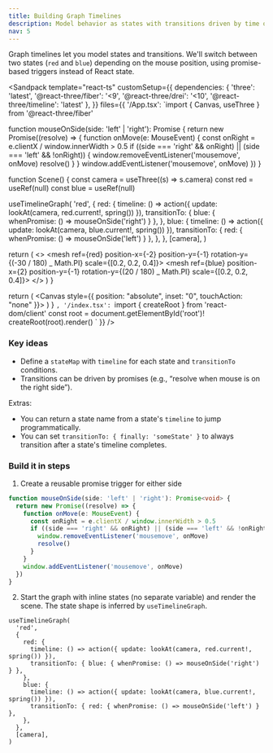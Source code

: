 ```yaml
---
title: Building Graph Timelines
description: Model behavior as states with transitions driven by time or conditions.
nav: 5
---
```


Graph timelines let you model states and transitions. We'll switch between two states (`red` and `blue`) depending on the mouse position, using promise-based triggers instead of React state.

<Sandpack
  template="react-ts"
  customSetup={{
    dependencies: {
      'three': 'latest',
      '@react-three/fiber': '<9',
      '@react-three/drei': '<10',
      '@react-three/timeline': 'latest'
    },
  }}
  files={{
    '/App.tsx': `import { Canvas, useThree } from '@react-three/fiber'

function mouseOnSide(side: 'left' | 'right'): Promise<void> {
return new Promise((resolve) => {
function onMove(e: MouseEvent) {
const onRight = e.clientX / window.innerWidth > 0.5
if ((side === 'right' && onRight) || (side === 'left' && !onRight)) {
window.removeEventListener('mousemove', onMove)
resolve()
}
}
window.addEventListener('mousemove', onMove)
})
}

function Scene() {
const camera = useThree((s) => s.camera)
const red = useRef<Mesh>(null)
const blue = useRef<Mesh>(null)

useTimelineGraph(
'red',
{
red: {
timeline: () => action({ update: lookAt(camera, red.current!, spring()) }),
transitionTo: { blue: { whenPromise: () => mouseOnSide('right') } },
},
blue: {
timeline: () => action({ update: lookAt(camera, blue.current!, spring()) }),
transitionTo: { red: { whenPromise: () => mouseOnSide('left') } },
},
},
[camera],
)

return (
<>
<mesh ref={red} position-x={-2} position-y={-1} rotation-y={(-30 / 180) _ Math.PI} scale={[0.2, 0.2, 0.4]}>
<sphereGeometry />
<meshPhysicalMaterial emissive="red" emissiveIntensity={1.5} color="red" />
</mesh>
<mesh ref={blue} position-x={2} position-y={-1} rotation-y={(20 / 180) _ Math.PI} scale={[0.2, 0.2, 0.4]}>
<sphereGeometry />
<meshPhysicalMaterial emissive="blue" emissiveIntensity={5} color="blue" />
</mesh>
<ambientLight intensity={0.5} />
<directionalLight position={[3,3,3]} intensity={1} />
</>
)
}

  return (
    <Canvas style={{ position: "absolute", inset: "0", touchAction: "none" }}>
      <Scene />
    </Canvas>
  )
}
`,
    '/index.tsx': `import { createRoot } from 'react-dom/client'
const root = document.getElementById('root')!
createRoot(root).render(<App />)
`
  }}
/>

### Key ideas

- Define a `stateMap` with `timeline` for each state and `transitionTo` conditions.
- Transitions can be driven by promises (e.g., “resolve when mouse is on the right side”).

Extras:

- You can return a state name from a state's `timeline` to jump programmatically.
- You can set `transitionTo: { finally: 'someState' }` to always transition after a state's timeline completes.

### Build it in steps

1. Create a reusable promise trigger for either side

```ts
function mouseOnSide(side: 'left' | 'right'): Promise<void> {
  return new Promise((resolve) => {
    function onMove(e: MouseEvent) {
      const onRight = e.clientX / window.innerWidth > 0.5
      if ((side === 'right' && onRight) || (side === 'left' && !onRight)) {
        window.removeEventListener('mousemove', onMove)
        resolve()
      }
    }
    window.addEventListener('mousemove', onMove)
  })
}
```

2. Start the graph with inline states (no separate variable) and render the scene. The state shape is inferred by `useTimelineGraph`.

```tsx
useTimelineGraph(
  'red',
  {
    red: {
      timeline: () => action({ update: lookAt(camera, red.current!, spring()) }),
      transitionTo: { blue: { whenPromise: () => mouseOnSide('right') } },
    },
    blue: {
      timeline: () => action({ update: lookAt(camera, blue.current!, spring()) }),
      transitionTo: { red: { whenPromise: () => mouseOnSide('left') } },
    },
  },
  [camera],
)
```
